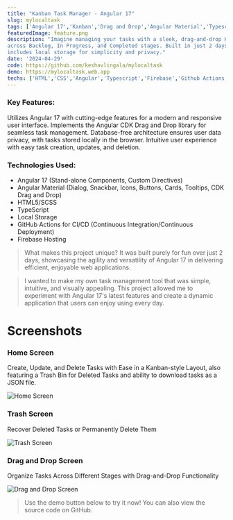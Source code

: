 ```yaml
---
title: "Kanban Task Manager - Angular 17"
slug: mylocaltask
tags: ['Angular 17','Kanban','Drag and Drop','Angular Material','Typescript','2 Day Project','keshavlingala','Keshav Lingala','Keshav Reddy','Keshav Reddy Lingala','Lingala Keshav Reddy','Keshav']
featuredImage: feature.png
description: "Imagine managing your tasks with a sleek, drag-and-drop Kanban board. This dynamic Angular 17 application lets you organize tasks
across Backlog, In Progress, and Completed stages. Built in just 2 days, it showcases Angular’s latest features for a modern, responsive UI and
includes local storage for simplicity and privacy."
date: '2024-04-29'
code: https://github.com/keshavlingala/mylocaltask
demo: https://mylocaltask.web.app
techs: ['HTML','CSS','Angular','Typescript','Firebase','Github Actions']
---
```



### Key Features:

Utilizes Angular 17 with cutting-edge features for a modern and responsive user interface.
Implements the Angular CDK Drag and Drop library for seamless task management.
Database-free architecture ensures user data privacy, with tasks stored locally in the browser.
Intuitive user experience with easy task creation, updates, and deletion.

### Technologies Used:

- Angular 17 (Stand-alone Components, Custom Directives)
- Angular Material (Dialog, Snackbar, Icons, Buttons, Cards, Tooltips, CDK Drag and Drop)
- HTML5/SCSS
- TypeScript
- Local Storage
- GitHub Actions for CI/CD (Continuous Integration/Continuous Deployment)
- Firebase Hosting



> What makes this project unique? It was built purely for fun over just 2 days, showcasing the agility and versatility of Angular 17 in delivering efficient, enjoyable web applications.


> I wanted to make my own task management tool that was simple, intuitive, and visually appealing. This project allowed me to experiment with Angular 17's latest features and create a dynamic application that users can enjoy using every day.

# Screenshots

### Home Screen

Create, Update, and Delete Tasks with Ease in a Kanban-style Layout, also featuring a Trash Bin for Deleted Tasks and ability to download tasks as a JSON file.



![Home Screen](images/screen1.png)

### Trash Screen

Recover Deleted Tasks or Permanently Delete Them


![Trash Screen](./images/screen2.png)

### Drag and Drop Screen
Organize Tasks Across Different Stages with Drag-and-Drop Functionality


![Drag and Drop Screen](./images/screen3.png)

> Use the demo button below to try it now! You can also view the source code on GitHub.
